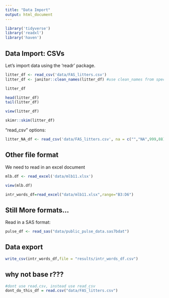 ```yaml
---
title: "Data Import"
output: html_document
---
```


```r
library('tidyverse')
library('readxl')
library('haven')
```



## Data Import: CSVs

Let's import data using the 'readr' package.
```r
litter_df <- read_csv('data/FAS_litters.csv')
litter_df <- janitor::clean_names(litter_df) #use clean_names from specifically janitor packages


```

```r
litter_df

head(litter_df)
tail(litter_df)

```

```r
view(litter_df)

```


```r
skimr::skim(litter_df)
```


"read_csv" options:

```r
litter_NA_df <- read_csv('data/FAS_litters.csv', na = c("","NA",999,88),skip = 2)

```



## Other file format

We need to read in an excel document

```r
mlb.df <- read_excel('data/mlb11.xlsx')
```

```r
view(mlb.df)
```

```r
intr_words_df=read_excel("data/mlb11.xlsx",range="B3:D6")
```


## Still More formats...
Read in a SAS format:

```r
pulse_df <- read_sas("data/public_pulse_data.sas7bdat")
```

## Data export

```r
write_csv(intr_words_df,file = "results/intr_words_df.csv")
```



## why not base r???

```r
#dont use read.csv, instead use read_csv
dont_do_this_df = read.csv("data/FAS_litters.csv")
```

















